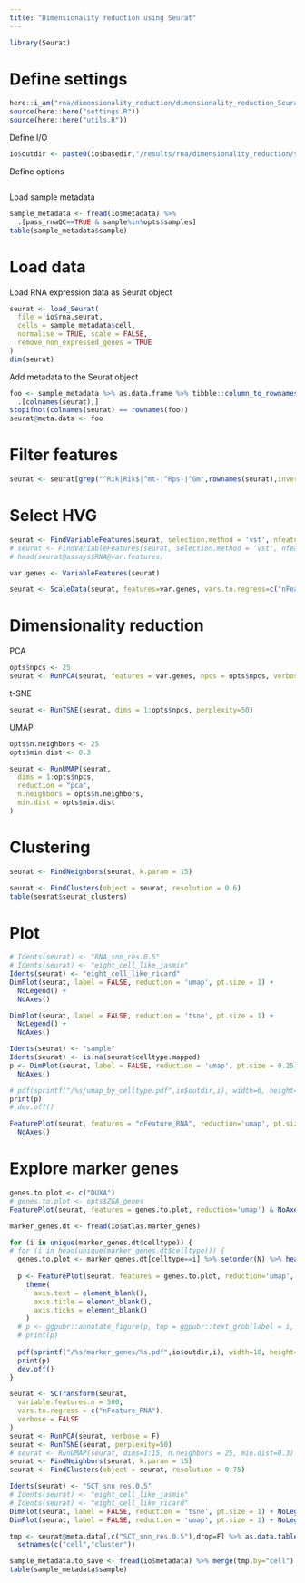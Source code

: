 ```yaml
---
title: "Dimensionality reduction using Seurat"
---
```

  
```r
library(Seurat)
```

# Define settings

```r
here::i_am("rna/dimensionality_reduction/dimensionality_reduction_Seurat.Rmd")
source(here::here("settings.R"))
source(here::here("utils.R"))
```

Define I/O
```r
io$outdir <- paste0(io$basedir,"/results/rna/dimensionality_reduction/seurat")
```

Define options
```r
```


Load sample metadata
```r
sample_metadata <- fread(io$metadata) %>%
  .[pass_rnaQC==TRUE & sample%in%opts$samples]
table(sample_metadata$sample)
```

# Load data

Load RNA expression data as Seurat object
```r
seurat <- load_Seurat(
  file = io$rna.seurat, 
  cells = sample_metadata$cell,
  normalise = TRUE, scale = FALSE, 
  remove_non_expressed_genes = TRUE
)
dim(seurat)
```


Add metadata to the Seurat object
```r
foo <- sample_metadata %>% as.data.frame %>% tibble::column_to_rownames("cell") %>%
  .[colnames(seurat),]
stopifnot(colnames(seurat) == rownames(foo))
seurat@meta.data <- foo
```

# Filter features

```r
seurat <- seurat[grep("^Rik|Rik$|^mt-|^Rps-|^Gm",rownames(seurat),invert=T)]
```

# Select HVG

```r
seurat <- FindVariableFeatures(seurat, selection.method = 'vst', nfeatures = 1500)
# seurat <- FindVariableFeatures(seurat, selection.method = 'vst', nfeatures = 1000, assay = "SCT")
# head(seurat@assays$RNA@var.features)

var.genes <- VariableFeatures(seurat)
```

```r
seurat <- ScaleData(seurat, features=var.genes, vars.to.regress=c("nFeature_RNA","mitochondrial_percent_RNA"))
```

# Dimensionality reduction

PCA 
```r
opts$npcs <- 25
seurat <- RunPCA(seurat, features = var.genes, npcs = opts$npcs, verbose = FALSE)
```

t-SNE
```r
seurat <- RunTSNE(seurat, dims = 1:opts$npcs, perplexity=50)
```

UMAP

```r
opts$n.neighbors <- 25
opts$min.dist <- 0.3
```

```r
seurat <- RunUMAP(seurat, 
  dims = 1:opts$npcs,
  reduction = "pca",
  n.neighbors = opts$n.neighbors,
  min.dist = opts$min.dist
)
```

# Clustering

```r
seurat <- FindNeighbors(seurat, k.param = 15)
```

```r
seurat <- FindClusters(object = seurat, resolution = 0.6)
table(seurat$seurat_clusters)
```


# Plot 

```r
# Idents(seurat) <- "RNA_snn_res.0.5"
# Idents(seurat) <- "eight_cell_like_jasmin"
Idents(seurat) <- "eight_cell_like_ricard"
DimPlot(seurat, label = FALSE, reduction = 'umap', pt.size = 1) + 
  NoLegend() +
  NoAxes()
```

```r
DimPlot(seurat, label = FALSE, reduction = 'tsne', pt.size = 1) + 
  NoLegend() +
  NoAxes()
```

```r
Idents(seurat) <- "sample"
Idents(seurat) <- is.na(seurat$celltype.mapped)
p <- DimPlot(seurat, label = FALSE, reduction = 'umap', pt.size = 0.25) + 
  NoAxes()

# pdf(sprintf("/%s/umap_by_celltype.pdf",io$outdir,i), width=6, height=5, useDingbats = F)
print(p)
# dev.off()
```

```r
FeaturePlot(seurat, features = "nFeature_RNA", reduction='umap', pt.size = 1, combine=T) &
  NoAxes()
```

# Explore marker genes

```r
genes.to.plot <- c("DUXA")
# genes.to.plot <- opts$ZGA_genes
FeaturePlot(seurat, features = genes.to.plot, reduction='umap') & NoAxes() & NoLegend()
```

```r
marker_genes.dt <- fread(io$atlas.marker_genes)
```

```r
for (i in unique(marker_genes.dt$celltype)) {
# for (i in head(unique(marker_genes.dt$celltype))) {
  genes.to.plot <- marker_genes.dt[celltype==i] %>% setorder(N) %>% head(n=9) %>% .$gene
  
  p <- FeaturePlot(seurat, features = genes.to.plot, reduction='umap', combine=TRUE) & NoLegend() & 
    theme(
      axis.text = element_blank(),
      axis.title = element_blank(),
      axis.ticks = element_blank()
    )
  # p <- ggpubr::annotate_figure(p, top = ggpubr::text_grob(label = i, face = 'bold'))
  # print(p)
  
  pdf(sprintf("/%s/marker_genes/%s.pdf",io$outdir,i), width=10, height=10, useDingbats = F)
  print(p)
  dev.off()
}
```





```r
seurat <- SCTransform(seurat, 
  variable.features.n = 500, 
  vars.to.regress = c("nFeature_RNA"),
  verbose = FALSE
)
seurat <- RunPCA(seurat, verbose = F)
seurat <- RunTSNE(seurat, perplexity=50)
# seurat <- RunUMAP(seurat, dims=1:15, n.neighbors = 25, min.dist=0.3)
seurat <- FindNeighbors(seurat, k.param = 15)
seurat <- FindClusters(object = seurat, resolution = 0.75)

Idents(seurat) <- "SCT_snn_res.0.5"
# Idents(seurat) <- "eight_cell_like_jasmin"
# Idents(seurat) <- "eight_cell_like_ricard"
DimPlot(seurat, label = FALSE, reduction = 'tsne', pt.size = 1) + NoLegend() + NoAxes()
DimPlot(seurat, label = FALSE, reduction = 'umap', pt.size = 1) + NoLegend() + NoAxes()
```

```r
tmp <- seurat@meta.data[,c("SCT_snn_res.0.5"),drop=F] %>% as.data.table(keep.rownames = T) %>%
  setnames(c("cell","cluster"))

sample_metadata.to_save <- fread(io$metadata) %>% merge(tmp,by="cell")
table(sample_metadata$sample)
```

